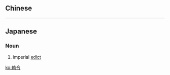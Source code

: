 ==Chinese==
{{zh-see|敕令|v}}

----

==Japanese==
{{ja-kanjitab|ちょく|れい|yomi=o}}

===Noun===
{{ja-noun|ちょくれい|kyu=敕令}}

# imperial [[edict]]

[[ko:勅令]]